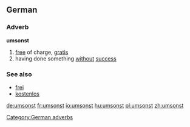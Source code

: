 ==German==

===Adverb===
'''umsonst'''

# [[free]] of charge, [[gratis]]
# having done something [[without]] [[success]]

===See also===
*[[frei]]
*[[kostenlos]]

[[Category:German adverbs]]

[[de:umsonst]]
[[fr:umsonst]]
[[io:umsonst]]
[[hu:umsonst]]
[[pl:umsonst]]
[[zh:umsonst]]